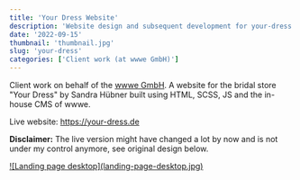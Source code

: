 ```yaml
---
title: 'Your Dress Website'
description: 'Website design and subsequent development for your-dress.de'
date: '2022-09-15'
thumbnail: 'thumbnail.jpg'
slug: 'your-dress'
categories: ['Client work (at wwwe GmbH)']
---
```



Client work on behalf of the <a href="https://www.wwwe.de/" title="Link to wwwe GmbH homepage" target="blank"><span>wwwe GmbH</span><ArrowUpRight size={16} className="relative top-[-1px] left-[1px] inline"/></a>. A website for the bridal store "Your Dress" by Sandra Hübner built using HTML, SCSS, JS and the in-house CMS of wwwe.

Live website: <a href="https://your-dress.de" title="Visit live website" target="blank" rel="noopener"><span>https://your-dress.de</span><ArrowUpRight size={16} className="relative top-[-1px] left-[1px] inline"/></a>

<span className="text-red-600"><b>Disclaimer:</b></span> The live version might have changed a lot 
by now and is not under my control anymore, see original design below.

<div className="md:mt-15 mt-10 border border-neutral-200 dark:border-neutral-700 xl:mt-20">
  <a href="/work/your-dress/landing-page-desktop.jpg" title="Inspect desktop landing page in large" className="item">
    ![Landing page desktop](landing-page-desktop.jpg)
  </a>
</div>